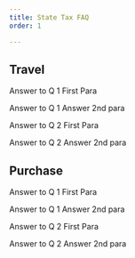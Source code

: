 ```yaml
---
title: State Tax FAQ
order: 1

---
```


## Travel


<Accordion  question="Question1" expand="true" heading_level="h3">
  Answer to Q 1 First Para
  
  Answer to Q 1 Answer 2nd para

</Accordion>

<Accordion  question="Question2 ">

  Answer to Q 2 First Para

  Answer to Q 2 Answer 2nd para

</Accordion>

## Purchase


<Accordion  question="Question1">
  Answer to Q 1 First Para

  Answer to Q 1 Answer 2nd para

</Accordion>

<Accordion  question="Question2 ">

  Answer to Q 2 First Para

  Answer to Q 2 Answer 2nd para

</Accordion>
<Accordion  question="">

</Accordion>
<Accordion  question="">

</Accordion>
<Accordion  question="">

</Accordion>
<Accordion  question="">

</Accordion>
<Accordion  question="">

</Accordion>
<Accordion  question="">

</Accordion>
<Accordion  question="">

</Accordion>
<Accordion  question="">

</Accordion>
<Accordion  question="">

</Accordion>
<Accordion  question="">

</Accordion>
<Accordion  question="">

</Accordion>
<Accordion  question="">

</Accordion>
<Accordion  question="">

</Accordion>